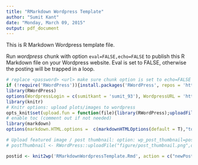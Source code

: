 ```yaml
---
title: "RMarkdown Wordpress Template"
author: "Sumit Kant"
date: "Monday, March 09, 2015"
output: pdf_document
---
```


This is R Markdown Wordpress template file.

Run *wordpress* chunk with option `eval=FALSE,echo=FALSE` to publish this R Markdown file on your Wordpress website. Eval is set to FALSE, otherwise the posting will be trapped in a loop.

```r
# replace <password> <url> make sure chunk option is set to echo=FALSE !
if (!require('RWordPress')){install.packages('RWordPress', repos = 'http://www.omegahat.org/R', type = 'source')}
library(RWordPress)
options(WordpressLogin = c(sumitkant = 'sumit_93'), WordpressURL = 'https://sumitkant9.wordpress.com/xmlrpc.php')
library(knitr)
# Knitr options: upload plots/images to wordpress
opts_knit$set(upload.fun = function(file){library(RWordPress);uploadFile(file)$url;})
# enable toc (comment out if not needed)
library(markdown)
options(markdown.HTML.options =  c(markdownHTMLOptions(default = T),"toc"))

# Upload featured image / post thumbnail: option: wp_post_thumbnail=postThumbnail$id
# postThumbnail <- RWordPress::uploadFile("figure/post_thumbnail.png",overwrite = TRUE)

postid <- knit2wp('RMarkdownWordpressTemplate.Rmd', action = c("newPost"),title = 'RMarkdown Wordpress Template',categories=c('R'),mt_keywords = c('R','RMarkdown'),publish=FALSE) # add featured image include: wp_post_thumbnail=postThumbnail$id 
```
